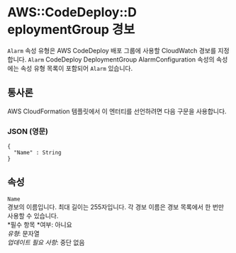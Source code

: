 # AWS::CodeDeploy::D eploymentGroup 경보

`Alarm` 속성 유형은 AWS CodeDeploy 배포 그룹에 사용할 CloudWatch 경보를 지정합니다. `Alarm` CodeDeploy DeploymentGroup AlarmConfiguration 속성의 속성에는 속성 유형 목록이 포함되어 `Alarm` 있습니다.

## 통사론

AWS CloudFormation 템플릿에서 이 엔터티를 선언하려면 다음 구문을 사용합니다.

### JSON (영문)

```
{
  "Name" : String
}
```

## 속성

`Name`  
경보의 이름입니다. 최대 길이는 255자입니다. 각 경보 이름은 경보 목록에서 한 번만 사용할 수 있습니다.  
*필수 항목 *여부: 아니요  
_유형_: 문자열  
_업데이트 필요 사항_: 중단 없음
